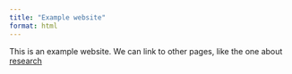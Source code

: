 ```yaml
---
title: "Example website"
format: html
---
```


This is an example website.  We can link to other pages, like the one about [research](research.html)


